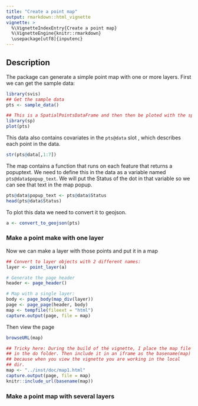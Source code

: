 ```yaml
---
title: "Create a point map"
output: rmarkdown::html_vignette
vignette: >
  %\VignetteIndexEntry{Create a point map}
  %\VignetteEngine{knitr::rmarkdown}
  \usepackage[utf8]{inputenc}
---
```


## Description

The package can generate a simple point map with one or more layers. First we can get the sample data:

```r
library(svis)
## Get the sample data
pts <- sample_data()

## This is a SpatialPointsDataFrame and then then be ploted with the sp package
library(sp)
plot(pts)
```

This data also contains covariates in the `pts@data` slot , which describes
each point in the data.

```r
str(pts@data[,1:7])
```

The map contains a function that runs on each feature that returns a popuptext.
We need to define this in the data as a variable named `pts@data$popup_text`.
We will put the Status of the dot in that variable so we can see that text 
in the map popup.

```r
pts@data$popup_text <- pts@data$Status
head(pts@data$Status)
```

To plot this data we need to convert it to geojson.

```r
a <- convert_to_geojson(pts)
```

### Make a point make with one layer
Now we can make a layer with those points and put it in a map

```r
## Convert to layer objects with 2 different names:
layer <- point_layer(a)

# Generate the page header
header <- page_header()

# Map with a single layer:
body <- page_body(map_div(layer))
page <- page_page(header, body)
map <- tempfile(fileext = "html")
capture.output(page, file = map)
```

Then view the page
```r
browseURL(map)
```

```r

## Tricky here: During the build of thé vignette, I place the map file
## in the do folder. Then include it in an iframe as the basename(map)
## because when you view the vignette you are working in the local
## dir.
map <- "../inst/doc/map1.html"
capture.output(page, file = map)
knitr::include_url(basename(map))
```

### Make a point map with several layers
